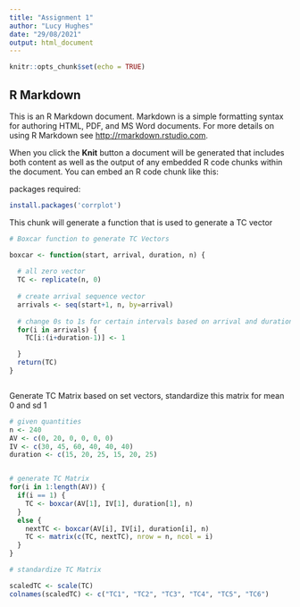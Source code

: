 ```yaml
---
title: "Assignment 1"
author: "Lucy Hughes"
date: "29/08/2021"
output: html_document
---
```


```r
knitr::opts_chunk$set(echo = TRUE)
```

## R Markdown

This is an R Markdown document. Markdown is a simple formatting syntax for authoring HTML, PDF, and MS Word documents. For more details on using R Markdown see <http://rmarkdown.rstudio.com>.

When you click the **Knit** button a document will be generated that includes both content as well as the output of any embedded R code chunks within the document. You can embed an R code chunk like this:

packages required:
```r
install.packages('corrplot')

```


This chunk will generate a function that is used to generate a TC vector 

```r
# Boxcar function to generate TC Vectors 

boxcar <- function(start, arrival, duration, n) {
  
  # all zero vector 
  TC <- replicate(n, 0)
  
  # create arrival sequence vector
  arrivals <- seq(start+1, n, by=arrival)
  
  # change 0s to 1s for certain intervals based on arrival and duration
  for(i in arrivals) {
    TC[i:(i+duration-1)] <- 1

  }
  return(TC)
}



```


Generate TC Matrix based on set vectors, standardize this matrix for mean 0 
and sd 1

```r
# given quantities 
n <- 240
AV <- c(0, 20, 0, 0, 0, 0)
IV <- c(30, 45, 60, 40, 40, 40)
duration <- c(15, 20, 25, 15, 20, 25)


# generate TC Matrix  
for(i in 1:length(AV)) {
  if(i == 1) {
    TC <- boxcar(AV[1], IV[1], duration[1], n)
  }
  else {
    nextTC <- boxcar(AV[i], IV[i], duration[i], n)
    TC <- matrix(c(TC, nextTC), nrow = n, ncol = i)
  }
}

# standardize TC Matrix 

scaledTC <- scale(TC)
colnames(scaledTC) <- c("TC1", "TC2", "TC3", "TC4", "TC5", "TC6")


```

